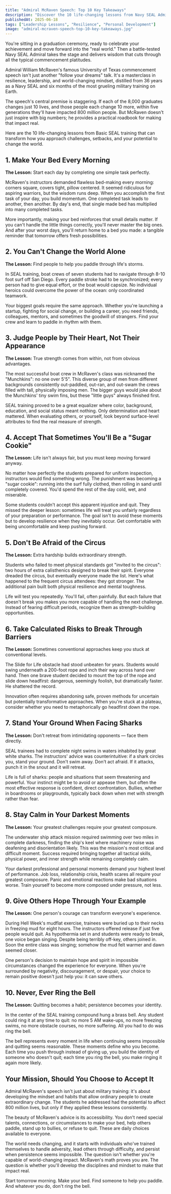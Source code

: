 ```yaml
---
title: "Admiral McRaven Speech: Top 10 Key Takeaways"
description: "Discover the 10 life-changing lessons from Navy SEAL Admiral William McRaven's famous commencement speech. Learn how basic military training principles can help you build resilience, overcome failure, and create world-changing impact in your personal and professional life."
publishedAt: 2025-06-18
tags: ["Leadership Lessons", "Resilience", "Personal Development"]
image: "admiral-mcraven-speech-top-10-key-takeaways.jpg"
---
```



<BlogPageLayout frontmatter={frontmatter}>
You're sitting in a graduation ceremony, ready to celebrate your achievement and move forward into the "real world." Then a battle-tested Navy SEAL Admiral takes the stage and delivers wisdom that cuts through all the typical commencement platitudes.

Admiral William McRaven's famous University of Texas commencement speech isn't just another "follow your dreams" talk. It's a masterclass in resilience, leadership, and world-changing mindset, distilled from 36 years as a Navy SEAL and six months of the most grueling military training on Earth.

The speech's central premise is staggering. If each of the 8,000 graduates changes just 10 lives, and those people each change 10 more, within five generations they'll have impacted 800 million people. But McRaven doesn't just inspire with big numbers; he provides a practical roadbook for making that impact real.

Here are the 10 life-changing lessons from Basic SEAL training that can transform how you approach challenges, setbacks, and your potential to change the world.

## 1. Make Your Bed Every Morning

**The Lesson:** Start each day by completing one simple task perfectly.

McRaven's instructors demanded flawless bed-making every morning: corners square, covers tight, pillow centered. It seemed ridiculous for aspiring warriors, but the wisdom runs deep. When you accomplish the first task of your day, you build momentum. One completed task leads to another, then another. By day's end, that single made bed has multiplied into many completed tasks.

More importantly, making your bed reinforces that small details matter. If you can't handle the little things correctly, you'll never master the big ones. And after your worst days, you'll return home to a bed you made: a tangible reminder that tomorrow offers fresh possibilities.

## 2. You Can't Change the World Alone

**The Lesson:** Find people to help you paddle through life's storms.

In SEAL training, boat crews of seven students had to navigate through 8-10 foot surf off San Diego. Every paddle stroke had to be synchronized; every person had to give equal effort, or the boat would capsize. No individual heroics could overcome the power of the ocean: only coordinated teamwork.

Your biggest goals require the same approach. Whether you're launching a startup, fighting for social change, or building a career, you need friends, colleagues, mentors, and sometimes the goodwill of strangers. Find your crew and learn to paddle in rhythm with them.

## 3. Judge People by Their Heart, Not Their Appearance

**The Lesson:** True strength comes from within, not from obvious advantages.

The most successful boat crew in McRaven's class was nicknamed the "Munchkins": no one over 5'5". This diverse group of men from different backgrounds consistently out-paddled, out-ran, and out-swam the crews filled with tall, physically imposing men. The bigger guys would joke about the Munchkins' tiny swim fins, but these "little guys" always finished first.

SEAL training proved to be a great equalizer where color, background, education, and social status meant nothing. Only determination and heart mattered. When evaluating others, or yourself, look beyond surface-level attributes to find the real measure of strength.

## 4. Accept That Sometimes You'll Be a "Sugar Cookie"

**The Lesson:** Life isn't always fair, but you must keep moving forward anyway.

No matter how perfectly the students prepared for uniform inspection, instructors would find something wrong. The punishment was becoming a "sugar cookie": running into the surf fully clothed, then rolling in sand until completely covered. You'd spend the rest of the day cold, wet, and miserable.

Some students couldn't accept this apparent injustice and quit. They missed the deeper lesson: sometimes life will treat you unfairly regardless of your preparation or performance. The goal isn't to avoid these moments but to develop resilience when they inevitably occur. Get comfortable with being uncomfortable and keep pushing forward.

## 5. Don't Be Afraid of the Circus

**The Lesson:** Extra hardship builds extraordinary strength.

Students who failed to meet physical standards got "invited to the circus": two hours of extra calisthenics designed to break their spirit. Everyone dreaded the circus, but eventually everyone made the list. Here's what happened to the frequent circus attendees: they got stronger. The additional pain built both physical resilience and mental toughness.

Life will test you repeatedly. You'll fail, often painfully. But each failure that doesn't break you makes you more capable of handling the next challenge. Instead of fearing difficult periods, recognize them as strength-building opportunities.

## 6. Take Calculated Risks to Break Through Barriers

**The Lesson:** Sometimes conventional approaches keep you stuck at conventional levels.

The Slide for Life obstacle had stood unbeaten for years. Students would swing underneath a 200-foot rope and inch their way across hand over hand. Then one brave student decided to mount the top of the rope and slide down headfirst: dangerous, seemingly foolish, but dramatically faster. He shattered the record.

Innovation often requires abandoning safe, proven methods for uncertain but potentially transformative approaches. When you're stuck at a plateau, consider whether you need to metaphorically go headfirst down the rope.

## 7. Stand Your Ground When Facing Sharks

**The Lesson:** Don't retreat from intimidating opponents — face them directly.

SEAL trainees had to complete night swims in waters inhabited by great white sharks. The instructors' advice was counterintuitive: if a shark circles you, stand your ground. Don't swim away. Don't act afraid. If it attacks, punch it in the snout and it will retreat.

Life is full of sharks: people and situations that seem threatening and powerful. Your instinct might be to avoid or appease them, but often the most effective response is confident, direct confrontation. Bullies, whether in boardrooms or playgrounds, typically back down when met with strength rather than fear.

## 8. Stay Calm in Your Darkest Moments

**The Lesson:** Your greatest challenges require your greatest composure.

The underwater ship attack mission required swimming over two miles in complete darkness, finding the ship's keel where machinery noise was deafening and disorientation likely. This was the mission's most critical and difficult moment. Success required bringing together all tactical skills, physical power, and inner strength while remaining completely calm.

Your darkest professional and personal moments demand your highest level of performance. Job loss, relationship crisis, health scares all require your greatest composure. Panic and emotional reactions make bad situations worse. Train yourself to become more composed under pressure, not less.

## 9. Give Others Hope Through Your Example

**The Lesson:** One person's courage can transform everyone's experience.

During Hell Week's mudflat exercise, trainees were buried up to their necks in freezing mud for eight hours. The instructors offered release if just five people would quit. As hypothermia set in and students were ready to break, one voice began singing. Despite being terribly off-key, others joined in. Soon the entire class was singing; somehow the mud felt warmer and dawn seemed closer.

One person's decision to maintain hope and spirit in impossible circumstances changed the experience for everyone. When you're surrounded by negativity, discouragement, or despair, your choice to remain positive doesn't just help you: it can save others.

## 10. Never, Ever Ring the Bell

**The Lesson:** Quitting becomes a habit; persistence becomes your identity.

In the center of the SEAL training compound hung a brass bell. Any student could ring it at any time to quit: no more 5 AM wake-ups, no more freezing swims, no more obstacle courses, no more suffering. All you had to do was ring the bell.

The bell represents every moment in life when continuing seems impossible and quitting seems reasonable. These moments define who you become. Each time you push through instead of giving up, you build the identity of someone who doesn't quit; each time you ring the bell, you make ringing it again more likely.

## Your Mission, Should You Choose to Accept It

Admiral McRaven's speech isn't just about military training: it's about developing the mindset and habits that allow ordinary people to create extraordinary change. The students he addressed had the potential to affect 800 million lives, but only if they applied these lessons consistently.

The beauty of McRaven's advice is its accessibility. You don't need special talents, connections, or circumstances to make your bed, help others paddle, stand up to bullies, or refuse to quit. These are daily choices available to everyone.

The world needs changing, and it starts with individuals who've trained themselves to handle adversity, lead others through difficulty, and persist when persistence seems impossible. The question isn't whether you're capable of world-changing impact. McRaven's math proves you are. The question is whether you'll develop the disciplines and mindset to make that impact real.

Start tomorrow morning. Make your bed. Find someone to help you paddle. And whatever you do, don't ring the bell.

</BlogPageLayout>
